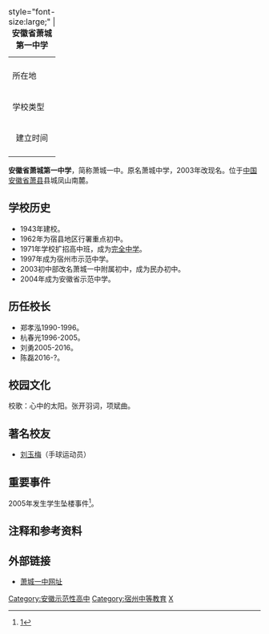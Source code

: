 {| class="wikitable" class="infobox" style="width:300px; "
|+ style="font-size:large;" | '''安徽省萧城第一中学'''
|-
| bgcolor="#ffffff" align="left" colspan=2 | 
|-
! bgcolor="#efefef" | 所在地
| bgcolor="#dfefff" | [[中国|中国]][[安徽省|安徽省]][[宿州市|宿州市]][[萧县|萧县]]
|-
! bgcolor="#efefef" | 学校类型
| bgcolor="#dfefff" | 公立
|-
! bgcolor="#efefef" align=center | 建立时间
| bgcolor="#dfefff" | 1943年
|-
|}

'''安徽省萧城第一中学'''，简称萧城一中。原名萧城中学，2003年改现名。位于[[中国|中国]][[安徽省|安徽省]][[萧县|萧县]]县城凤山南麓。

==学校历史==
*1943年建校。
*1962年为宿县地区行署重点初中。
*1971年学校扩招高中班，成为[[完全中学|完全中学]]。
*1997年成为宿州市示范中学。
*2003初中部改名萧城一中附属初中，成为民办初中。
*2004年成为安徽省示范中学。

==历任校长==
*郑孝泓1990-1996。
*杭春光1996-2005。
*刘勇2005-2016。
*陈磊2016-?。

==校园文化==
校歌：心中的太阳。张开羽词，项斌曲。

==著名校友==
*[[刘玉梅|刘玉梅]]（手球运动员）

==重要事件==
2005年发生学生坠楼事件<ref>[http://www.hf365.com/epublish/gb/paper2/20051101/class000200004/hwz649185.htm]{{dead link|date=2018年4月 |bot=InternetArchiveBot |fix-attempted=yes }}</ref>。

== 注释和参考资料 ==
{{reflist|2}}

==外部链接==
*[https://web.archive.org/web/20110202183434/http://ahxcyz.com/ 萧城一中网址]
{{安徽省示范性普通高级中学}}
[[Category:安徽示范性高中|Category:安徽示范性高中]]
[[Category:宿州中等教育|Category:宿州中等教育]]
[[Category:萧县|X]]